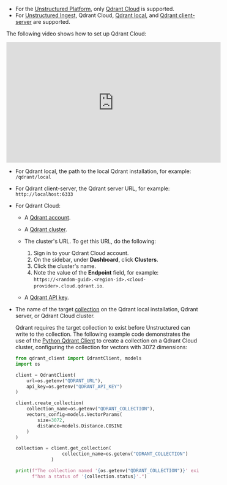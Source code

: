 - For the [Unstructured Platform](/platform/overview), only [Qdrant Cloud](https://qdrant.tech/documentation/cloud-intro/) is supported.
- For [Unstructured Ingest](/ingestion/overview), Qdrant Cloud, 
  [Qdrant local](https://github.com/qdrant/qdrant), and [Qdrant client-server](https://qdrant.tech/documentation/quickstart/) are supported.

The following video shows how to set up Qdrant Cloud:

<iframe
width="560"
height="315"
src="https://www.youtube.com/embed/730jcEAJUG8"
title="YouTube video player"
frameborder="0"
allow="accelerometer; autoplay; clipboard-write; encrypted-media; gyroscope; picture-in-picture"
allowfullscreen
></iframe>

- For Qdrant local, the path to the local Qdrant installation, for example: `/qdrant/local`
- For Qdrant client-server, the Qdrant server URL, for example: `http://localhost:6333`
- For Qdrant Cloud:

  - A [Qdrant account](https://cloud.qdrant.io/login).
  - A [Qdrant cluster](https://qdrant.tech/documentation/cloud/create-cluster/).
  - The cluster's URL. To get this URL, do the following:

    1. Sign in to your Qdrant Cloud account.
    2. On the sidebar, under **Dashboard**, click **Clusters**.
    3. Click the cluster's name.
    4. Note the value of the **Endpoint** field, for example: `https://<random-guid>.<region-id>.<cloud-provider>.cloud.qdrant.io`.

  - A [Qdrant API key](https://qdrant.tech/documentation/cloud/authentication/#create-api-keys).

- The name of the target [collection](https://qdrant.tech/documentation/concepts/collections) on the Qdrant local installation, 
  Qdrant server, or Qdrant Cloud cluster.

  Qdrant requires the target collection to exist before Unstructured can write to the collection. 
  The following example code demonstrates the use of the [Python Qdrant Client](https://pypi.org/project/qdrant-client/) to create 
  a collection on a Qdrant Cloud cluster, configuring the collection for vectors with 3072 dimensions:

  ```python Python
  from qdrant_client import QdrantClient, models
  import os

  client = QdrantClient(
      url=os.getenv("QDRANT_URL"),
      api_key=os.getenv("QDRANT_API_KEY")
  )

  client.create_collection(
      collection_name=os.getenv("QDRANT_COLLECTION"),
      vectors_config=models.VectorParams(
          size=3072,
          distance=models.Distance.COSINE
      )
  )

  collection = client.get_collection(
                   collection_name=os.getenv("QDRANT_COLLECTION")
               )

  print(f"The collection named '{os.getenv("QDRANT_COLLECTION")}' exists and " +
        f"has a status of '{collection.status}'.")
  ```